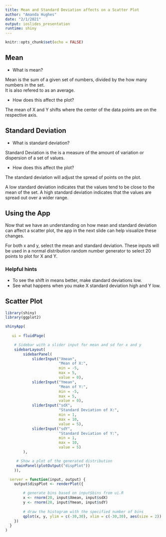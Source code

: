 ---
title: Mean and Standard Deviation affects on a Scatter Plot
author: "Amanda Hughes"
date: "2/1/2021"
output: ioslides_presentation
runtime: shiny
---

```{r setup, include=FALSE}
knitr::opts_chunk$set(echo = FALSE)
```

## Mean

- What is mean?

Mean is the sum of a given set of numbers, divided by the how many numbers in the set.  
It is also refered to as an average.

- How does this affect the plot?

The mean of X and Y shifts where the center of the data points are on the respective axis.  

## Standard Deviation

- What is standard deviation?

Standard Deviation is the is a measure of the amount of variation or dispersion of a set of values. 

- How does this affect the plot?

The standard deviation will adjust the spread of points on the plot.  

A low standard deviation indicates that the values tend to be close to the mean of the set.
A high standard deviation indicates that the values are spread out over a wider range.

## Using the App

Now that we have an understanding on how mean and standard deviation can affect a scatter plot, the app in the next slide can help visualize these changes.  

For both x and y, select the mean and standard deviation.  These inputs will be used in a normal distribution random number generator to select 20 points to plot for X and Y.  

### Helpful hints
- To see the shift in means better, make standard deviations low.
- See what happens when you make X standard deviation high and Y low.

## Scatter Plot
```{r, echo = FALSE}
library(shiny)
library(ggplot2)

shinyApp(
  
   ui = fluidPage(

    # Sidebar with a slider input for mean and sd for x and y
    sidebarLayout(
        sidebarPanel(
            sliderInput("Xmean",
                        "Mean of X:",
                        min = -5,
                        max = 5,
                        value = 0),
            sliderInput("Ymean",
                        "Mean of Y:",
                        min = -5,
                        max = 5,
                        value = 0),
            sliderInput("sdX",
                        "Standard Deviation of X:",
                        min = 1,
                        max = 10,
                        value = 5),
            sliderInput("sdY",
                        "Standard Deviation of Y:",
                        min = 1,
                        max = 10,
                        value = 5)
        ),

     # Show a plot of the generated distribution
     mainPanel(plotOutput("dispPlot"))
    )),

  server = function(input, output) {
    output$dispPlot <- renderPlot({

        # generate bins based on input$bins from ui.R
        x <- rnorm(20, input$Xmean, input$sdX)
        y <- rnorm(20, input$Ymean, input$sdY)
        
        # draw the histogram with the specified number of bins
        qplot(x, y, ylim = c(-30,30), xlim = c(-30,30), aes(size = 2))
    })
  }
)

```